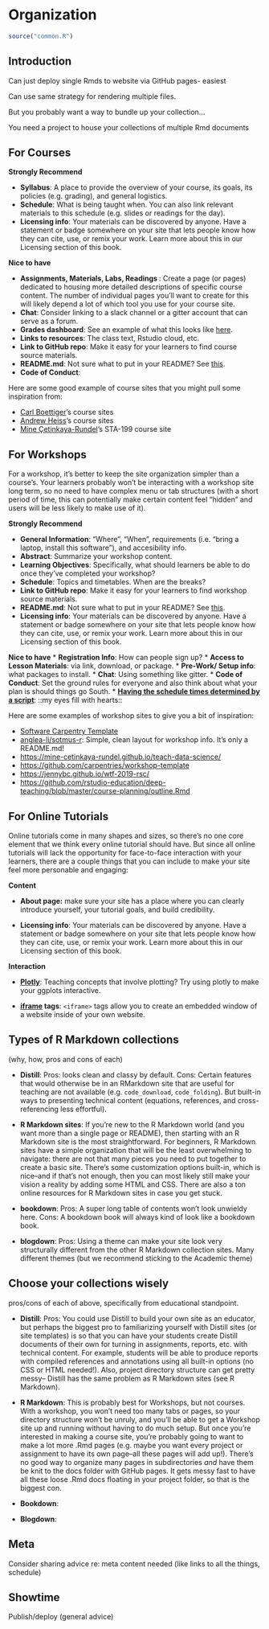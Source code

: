 # Organization

```r
source("common.R")
```

## Introduction {-#intro-org}


Can just deploy single Rmds to website via GitHub pages- easiest

Can use same strategy for rendering multiple files. 

But you probably want a way to bundle up your collection...

You need a project to house your collections of multiple Rmd documents




## For Courses

**Strongly Recommend**

* **Syllabus**: A place to provide the overview of your course, its goals, its policies (e.g. grading), and general logistics.
* **Schedule**: What is being taught when. You can also link relevant materials to this schedule (e.g. slides or readings for the day).
* **Licensing info**: Your materials can be discovered by anyone. Have a statement or badge somewhere on your site that lets people know how they can cite, use, or remix your work. Learn more about this in our Licensing section of this book.

**Nice to have**

* **Assignments, Materials, Labs, Readings **: Create a page (or pages) dedicated to housing more detailed descriptions of specific course content. The number of individual pages you'll want to create for this will likely depend a lot of which tool you use for your course site.
* **Chat**: Consider linking to a slack channel or a gitter account that can serve as a forum. 
* **Grades dashboard**: See an example of what this looks like [here](INSERT EXAMPLE).
* **Links to resources**: The class text, Rstudio cloud, etc. 
* **Link to GitHub repo**: Make it easy for your learners to find course source materials.
* **README.md**: Not sure what to put in your README? See [this](https://github.com/noffle/art-of-readme). 
* **Code of Conduct**: 


Here are some good example of course sites that you might pull some inspiration from:

* [Carl Boettiger](https://www.carlboettiger.info/teaching)'s course sites
* [Andrew Heiss](https://www.andrewheiss.com/teaching/)'s course sites
* [Mine Çetinkaya-Rundel](http://www2.stat.duke.edu/courses/Spring18/Sta199/)'s STA-199 course site

## For Workshops

For a workshop, it's better to keep the site organization simpler than a course's. Your learners probably won't be interacting with a workshop site long term, so no need to have complex menu or tab structures (with a short period of time, this can potentially make certain content feel "hidden" and users will be less likely to make use of it). 

**Strongly Recommend**

* **General Information**: "Where", "When", requirements (i.e. “bring a laptop, install this software”), and accesibility info. 
* **Abstract**: Summarize your workshop content. 
* **Learning Objectives**: Specifically, what should learners be able to do once they've completed your workshop?
* **Schedule**: Topics and timetables. When are the breaks?
* **Link to GitHub repo**: Make it easy for your learners to find workshop source materials.
* **README.md**: Not sure what to put in your README? See [this](https://github.com/noffle/art-of-readme). 
* **Licensing info**: Your materials can be discovered by anyone. Have a statement or badge somewhere on your site that lets people know how they can cite, use, or remix your work. Learn more about this in our Licensing section of this book.

**Nice to have**
* **Registration Info**: How can people sign up?
* **Access to Lesson Materials**: via link, download, or package.
* **Pre-Work/ Setup info**: what packages to install.
* **Chat**: Using something like gitter.
* **Code of Conduct**: Set the ground rules for everyone and also think about what your plan is should things go South. 
* **[Having the schedule times determined by a script](https://github.com/rstudio-education/deep-teaching/blob/master/course-planning/outline.Rmd)**: ::my eyes fill with hearts::

Here are some examples of workshop sites to give you a bit of inspiration:

* [Software Carpentry Template](http://carpentries.github.io/workshop-template/)
* [anglea-li/sotmus-r](https://github.com/angela-li/sotmus-r): Simple, clean layout for workshop info. It's only a README.md!
* [https://mine-cetinkaya-rundel.github.io/teach-data-science/](https://mine-cetinkaya-rundel.github.io/teach-data-science/)
* [https://github.com/carpentries/workshop-template](https://mine-cetinkaya-rundel.github.io/teach-data-science/)
* [https://jennybc.github.io/wtf-2019-rsc/](https://mine-cetinkaya-rundel.github.io/teach-data-science/)
* [https://github.com/rstudio-education/deep-teaching/blob/master/course-planning/outline.Rmd](https://mine-cetinkaya-rundel.github.io/teach-data-science/)

## For Online Tutorials

Online tutorials come in many shapes and sizes, so there's no one core element that we think every online tutorial should have. But since all online tutorials will lack the opportunity for face-to-face interaction with your learners, there are a couple things that you can include to make your site feel more personable and engaging:

**Content**

* **About page:** make sure your site has a place where you can clearly introduce yourself, your tutorial goals, and build credibility.

* **Licensing info**: Your materials can be discovered by anyone. Have a statement or badge somewhere on your site that lets people know how they can cite, use, or remix your work. Learn more about this in our Licensing section of this book.

**Interaction**

* **[Plotly](https://plot.ly/r/)**: Teaching concepts that involve plotting? Try using plotly to make your ggplots interactive. 

* **[iframe](https://www.quackit.com/html_5/tags/html_iframe_tag.cfm) tags**: `<iframe>` tags allow you to create an embedded window of a website inside of your own website.


## Types of R Markdown collections

(why, how, pros and cons of each)

   - **Distill**: Pros: looks clean and classy by default. Cons: Certain features that would otherwise be in an RMarkdown site that are useful for teaching are not available (e.g. `code_download`, `code_folding`). But built-in ways to presenting technical content (equations, references, and cross-referencing less effortful).
   - **R Markdown sites**: If you're new to the R Markdown world (and you want more than a single page or README), then starting with an R Markdown site is the most straightforward. For beginners, R Markdown sites have a simple organization that will be the least overwhelming to navigate: there are not that many pieces you need to put together to create a basic site. There's some customization options built-in, which is nice--and if that's not enough, then you can most likely still make your vision a reality by adding some HTML and CSS. There are also a ton online resources for R Markdown sites in case you get stuck. 
   
   - **bookdown**: Pros: A super long table of contents won't look unwieldy here. Cons: A bookdown book will always kind of look like a bookdown book.
   
   - **blogdown**: Pros: Using a theme can make your site look very structurally different from the other R Markdown collection sites. Many different themes (but we recommend sticking to the Academic theme)
   
## Choose your collections wisely

pros/cons of each of above, specifically from educational standpoint.

- **Distill**: Pros: You could use Distill to build your own site as an educator, but perhaps the biggest pro to familiarizing yourself with Distill sites (or site templates) is so that you can have your students create Distill documents of their own for turning in assignments, reports, etc. with technical content. For example, students will be able to produce reports with compiled references and annotations using all built-in options (no CSS or HTML needed!). Also, project directory structure can get pretty messy-- Distill has the same problem as R Markdown sites (see R Markdown).

- **R Markdown**: This is probably best for Workshops, but not courses. With a workshop, you won't need too many tabs or pages, so your directory structure won't be unruly, and you'll be able to get a Workshop site up and running without having to do much setup. But once you're interested in making a course site, you're probably going to want to make a lot more .Rmd pages (e.g. maybe you want every project or assignment to have its own page--all these pages will add up!). There's no good way to organize many pages in subdirectories *and* have them be knit to the docs folder with GitHub pages. It gets messy fast to have all these loose .Rmd docs floating in your project folder, so that is the biggest con. 

- **Bookdown**: 

- **Blogdown**: 

## Meta

Consider sharing advice re: meta content needed (like links to all the things, schedule)

## Showtime

Publish/deploy (general advice)

